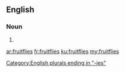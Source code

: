 ==English==

===Noun===
{{head|en|plural}}

# {{plural of|fruitfly|lang=en}}

[[Category:English plurals ending in "-ies"]]

[[ar:fruitflies]]
[[fr:fruitflies]]
[[ku:fruitflies]]
[[my:fruitflies]]